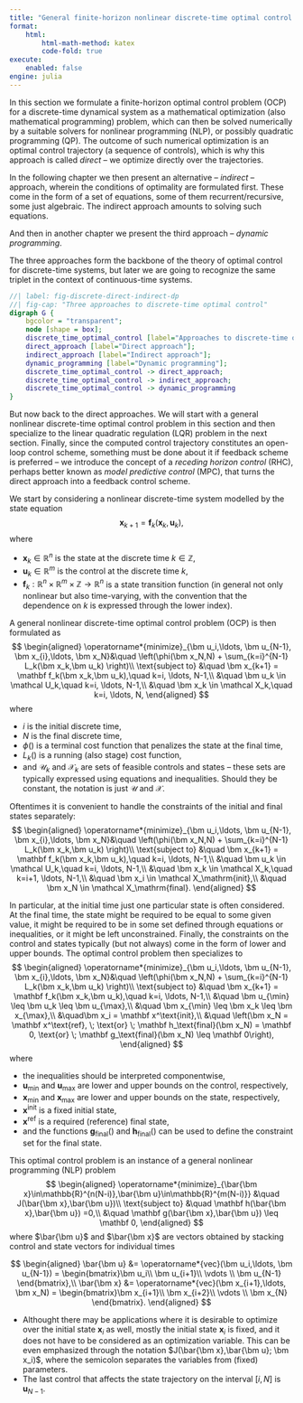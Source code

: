 ```yaml
---
title: "General finite-horizon nonlinear discrete-time optimal control as a nonlinear program"
format:
    html:
        html-math-method: katex
        code-fold: true
execute:
    enabled: false
engine: julia
---
```

In this section we formulate a finite-horizon optimal control problem (OCP) for a discrete-time dynamical system as a mathematical optimization (also mathematical programming) problem, which can then be solved numerically by a suitable solvers for nonlinear programming (NLP), or possibly quadratic programming (QP). The outcome of such numerical optimization is an optimal control trajectory (a sequence of controls), which is why this approach is called *direct* – we optimize directly over the trajectories.

In the following chapter we then present an alternative – *indirect* – approach, wherein the conditions of optimality are formulated first. These come in the form of a set of equations, some of them recurrent/recursive, some just algebraic. The indirect approach amounts to solving such equations. 

And then in another chapter we present the third approach – *dynamic programming*. 

The three approaches form the backbone of the theory of optimal control for discrete-time systems, but later we are going to recognize the same triplet in the context of continuous-time systems.

```dot
//| label: fig-discrete-direct-indirect-dp
//| fig-cap: "Three approaches to discrete-time optimal control"
digraph G {
    bgcolor = "transparent";
    node [shape = box];
    discrete_time_optimal_control [label="Approaches to discrete-time optimal control"];
    direct_approach [label="Direct approach"];
    indirect_approach [label="Indirect approach"];
    dynamic_programming [label="Dynamic programming"];
    discrete_time_optimal_control -> direct_approach;
    discrete_time_optimal_control -> indirect_approach;
    discrete_time_optimal_control -> dynamic_programming
}
```

But now back to the direct approaches. We will start with a general nonlinear discrete-time optimal control problem in this section and then specialize to the linear quadratic regulation (LQR) problem in the next section. Finally, since the computed control trajectory constitutes an open-loop control scheme, something must be done about it if feedback scheme is preferred – we introduce the concept of a *receding horizon control *(RHC), perhaps better known as *model predictive control *(MPC), that turns the direct approach into a feedback control scheme.

We start by considering a nonlinear discrete-time system modelled by the state equation
$$
\bm x_{k+1} = \mathbf f_k(\bm x_k,\bm u_k), 
$$
where 

- $\bm x_k\in \mathbb R^n$ is the state at the discrete time $k\in \mathbb Z$, 
- $\bm u_k\in \mathbb R^m$ is the control at the discrete time $k$, 
- $\mathbf f_k: \mathbb{R}^n \times \mathbb{R}^m \times \mathbb Z \to \mathbb{R}^n$ is a state transition function (in general not only nonlinear but also time-varying, with the convention that the dependence on $k$ is expressed through the lower index).

A general nonlinear discrete-time optimal control problem (OCP) is then formulated as
$$
\begin{aligned}
 \operatorname*{minimize}_{\bm u_i,\ldots, \bm u_{N-1}, \bm x_{i},\ldots, \bm x_N}&\quad \left(\phi(\bm x_N,N) + \sum_{k=i}^{N-1} L_k(\bm x_k,\bm u_k) \right)\\
 \text{subject to}  &\quad \bm x_{k+1} = \mathbf f_k(\bm x_k,\bm u_k),\quad k=i, \ldots, N-1,\\
                    &\quad \bm u_k \in \mathcal U_k,\quad k=i, \ldots, N-1,\\ 
                    &\quad \bm x_k \in \mathcal X_k,\quad k=i, \ldots, N,
\end{aligned}
$$
where 

- $i$ is the initial discrete time, 
- $N$ is the final discrete time, 
- $\phi()$ is a terminal cost function that penalizes the state at the final time, 
- $L_k()$ is a running (also stage) cost function, 
- and $\mathcal U_k$ and $\mathcal X_k$ are sets of feasible controls and states – these sets are typically expressed using equations and inequalities. Should they be constant, the notation is just $\mathcal U$ and $\mathcal X$. 

Oftentimes it is convenient to handle the constraints of the initial and final states separately: 
$$
\begin{aligned}
 \operatorname*{minimize}_{\bm u_i,\ldots, \bm u_{N-1}, \bm x_{i},\ldots, \bm x_N}&\quad \left(\phi(\bm x_N,N) + \sum_{k=i}^{N-1} L_k(\bm x_k,\bm u_k) \right)\\
 \text{subject to}  &\quad \bm x_{k+1} = \mathbf f_k(\bm x_k,\bm u_k),\quad k=i, \ldots, N-1,\\
                    &\quad \bm u_k \in \mathcal U_k,\quad k=i, \ldots, N-1,\\ 
                    &\quad \bm x_k \in \mathcal X_k,\quad k=i+1, \ldots, N-1,\\
                    &\quad \bm x_i \in \mathcal X_\mathrm{init},\\
                    &\quad \bm x_N \in \mathcal X_\mathrm{final}.
\end{aligned}
$$

In particular, at the initial time just one particular state is often considered. At the final time, the state might be required to be equal to some given value, it might be required to be in some set defined through equations or inequalities, or it might be left unconstrained. Finally, the constraints on the control and states typically (but not always) come in the form of lower and upper bounds. The optimal control problem then specializes to
$$
\begin{aligned}
 \operatorname*{minimize}_{\bm u_i,\ldots, \bm u_{N-1}, \bm x_{i},\ldots, \bm x_N}&\quad \left(\phi(\bm x_N,N) + \sum_{k=i}^{N-1} L_k(\bm x_k,\bm u_k) \right)\\
 \text{subject to}  &\quad \bm x_{k+1} = \mathbf f_k(\bm x_k,\bm u_k),\quad k=i, \ldots, N-1,\\
                    &\quad \bm u_{\min} \leq \bm u_k \leq \bm u_{\max},\\ 
                    &\quad \bm x_{\min} \leq \bm x_k \leq \bm x_{\max},\\
                    &\quad\bm x_i = \mathbf x^\text{init},\\
                    &\quad \left(\bm x_N = \mathbf x^\text{ref}, \; \text{or} \; \mathbf h_\text{final}(\bm x_N) =  \mathbf 0, \text{or} \; \mathbf g_\text{final}(\bm x_N) \leq  \mathbf 0\right),                    
\end{aligned}
$$
where 

- the inequalities should be interpreted componentwise,
- $\bm u_{\min}$ and $\bm u_{\max}$ are lower and upper bounds on the control, respectively, 
- $\bm x_{\min}$ and $\bm x_{\max}$ are lower and upper bounds on the state, respectively, 
- $\mathbf x^\text{init}$ is a fixed initial state,
- $\mathbf x^\text{ref}$ is a required (reference) final state, 
- and the functions $\mathbf g_\text{final}()$ and $\mathbf h_\text{final}()$ can be used to define the constraint set for the final state.


This optimal control problem is an instance of a general nonlinear programming (NLP) problem 
$$
\begin{aligned}
 \operatorname*{minimize}_{\bar{\bm x}\in\mathbb{R}^{n(N-i)},\bar{\bm u}\in\mathbb{R}^{m(N-i)}} &\quad J(\bar{\bm x},\bar{\bm u})\\
 \text{subject to} &\quad \mathbf h(\bar{\bm x},\bar{\bm u}) =0,\\
 &\quad \mathbf g(\bar{\bm x},\bar{\bm u}) \leq \mathbf 0,
 \end{aligned}
 $$
 where $\bar{\bm u}$ and $\bar{\bm x}$  are vectors obtained by stacking control and state vectors for individual times 
 
$$
\begin{aligned}
\bar{\bm u} &= \operatorname*{vec}(\bm u_i,\ldots, \bm u_{N-1}) = \begin{bmatrix}\bm u_i\\ \bm u_{i+1}\\ \vdots \\ \bm u_{N-1} \end{bmatrix},\\
\bar{\bm x} &= \operatorname*{vec}(\bm x_{i+1},\ldots, \bm x_N) = \begin{bmatrix}\bm x_{i+1}\\ \bm x_{i+2}\\ \vdots \\ \bm x_{N} \end{bmatrix}.
\end{aligned}
$$
 
::: {.callout-note} 
- Althought there may be applications where it is desirable to optimize over the initial state $\bm x_i$ as well, mostly the initial state $\bm x_i$ is fixed, and it does not have to be considered as an optimization variable. This can be even emphasized through the notation $J(\bar{\bm x},\bar{\bm u}; \bm x_i)$, where the semicolon separates the variables from (fixed) parameters.
- The last control that affects the state trajectory on the interval $[i,N]$ is $\bm u_{N-1}$.
:::
